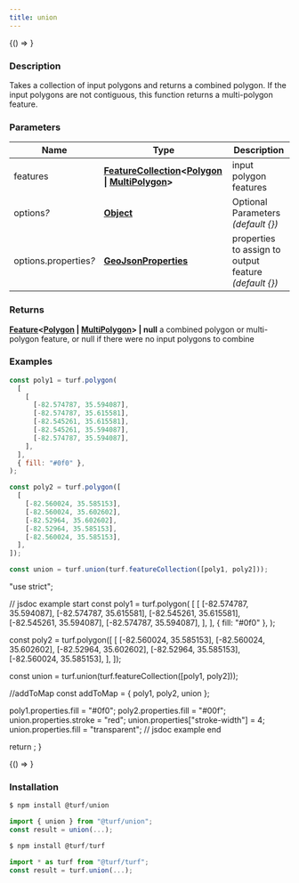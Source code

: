 ```yaml
---
title: union
---
```



<!-- Expose turf as global var for experimenting in the browser console -->

<BrowserOnly>{() => <WindowTurfGlobal turf={turf} />}</BrowserOnly>

### Description

Takes a collection of input polygons and returns a combined polygon. If the
input polygons are not contiguous, this function returns a multi-polygon
feature.

### Parameters

| Name                       | Type                                                                                                                                                                                                          | Description                                             |
| -------------------------- | ------------------------------------------------------------------------------------------------------------------------------------------------------------------------------------------------------------- | ------------------------------------------------------- |
| features                   | **[FeatureCollection](https://tools.ietf.org/html/rfc7946#section-3.3)\<[Polygon](https://tools.ietf.org/html/rfc7946#section-3.1.6) \| [MultiPolygon](https://tools.ietf.org/html/rfc7946#section-3.1.7)\>** | input polygon features                                  |
| options<i>?</i>            | **[Object](https://developer.mozilla.org/docs/Web/JavaScript/Reference/Global_Objects/Object)**                                                                                                               | Optional Parameters _(default \{\})_                    |
| options.properties<i>?</i> | **[GeoJsonProperties](https://tools.ietf.org/html/rfc7946#section-3.2)**                                                                                                                                      | properties to assign to output feature _(default \{\})_ |

### Returns

**[Feature](https://tools.ietf.org/html/rfc7946#section-3.2)\<[Polygon](https://tools.ietf.org/html/rfc7946#section-3.1.6) \| [MultiPolygon](https://tools.ietf.org/html/rfc7946#section-3.1.7)\> \| null** a combined polygon or multi-polygon feature, or null if there were no input polygons to combine

### Examples

```javascript
const poly1 = turf.polygon(
  [
    [
      [-82.574787, 35.594087],
      [-82.574787, 35.615581],
      [-82.545261, 35.615581],
      [-82.545261, 35.594087],
      [-82.574787, 35.594087],
    ],
  ],
  { fill: "#0f0" },
);

const poly2 = turf.polygon([
  [
    [-82.560024, 35.585153],
    [-82.560024, 35.602602],
    [-82.52964, 35.602602],
    [-82.52964, 35.585153],
    [-82.560024, 35.585153],
  ],
]);

const union = turf.union(turf.featureCollection([poly1, poly2]));
```

  "use strict";

  // jsdoc example start
  const poly1 = turf.polygon(
    [
      [
        [-82.574787, 35.594087],
        [-82.574787, 35.615581],
        [-82.545261, 35.615581],
        [-82.545261, 35.594087],
        [-82.574787, 35.594087],
      ],
    ],
    { fill: "#0f0" },
  );

  const poly2 = turf.polygon([
    [
      [-82.560024, 35.585153],
      [-82.560024, 35.602602],
      [-82.52964, 35.602602],
      [-82.52964, 35.585153],
      [-82.560024, 35.585153],
    ],
  ]);

  const union = turf.union(turf.featureCollection([poly1, poly2]));

  //addToMap
  const addToMap = { poly1, poly2, union };

  poly1.properties.fill = "#0f0";
  poly2.properties.fill = "#00f";
  union.properties.stroke = "red";
  union.properties["stroke-width"] = 4;
  union.properties.fill = "transparent";
  // jsdoc example end

  return <ExampleMap addToMap={addToMap} />;
}

<BrowserOnly>{() => <Map0 />}</BrowserOnly>

### Installation

```javascript
$ npm install @turf/union

import { union } from "@turf/union";
const result = union(...);
```

```javascript
$ npm install @turf/turf

import * as turf from "@turf/turf";
const result = turf.union(...);
```
